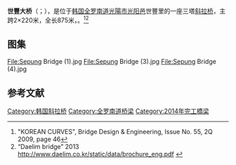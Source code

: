 {{Infobox Bridge
|bridge_name   = 世豐大桥
|native_name      = 세풍대교
|native_name_lang = ko
|image         = Sepung Bridge (2).jpg
|caption       = 
|official_name = 
|carries       = [[File:Korea_National_Route_No.2.svg|30px]][[國道2號_(韓國)|国道2号]]
|crosses       = 
|locale        = {{KOR}} [[全罗南道|全罗南道]][[光陽市|光陽市]][[光阳邑|光阳邑]]世豐里
|maint         = 
|id            = 
|designer      = 
|design        = 多塔[[斜拉桥|斜拉桥]]
|builder       = 大林集团（대림산업）
|material      = 
|spans         = 
|pierswater    = 
|mainspan      = {{convert|220|m|ft|0}}
|length        = {{convert|875|m|ft|0}}
|width         = {{convert|23.9|m|ft|0}}
|height        = {{convert|101.3|m|ft|0}}
|load          = 
|clearance     = 
|below         = 
|traffic       = 
|begin         = 2006年10月
|complete      = 
|open          = 2014年6月
|heritage      =
|collapsed     =
|preceded      =
|followed      =
|closed        = 
|toll          = 
|map_cue       = 
|map_image     = 
|map_alt       =
|map_text      = 
|map_width     = 
|coordinates   = 
|lat           = 
|lon           = 
|extra=
}}
'''世豐大桥'''（{{lang-ko|세풍대교}}；{{lang-en|Sepung Bridge}}），是位于[[韩国|韩国]][[全罗南道|全罗南道]][[光陽市|光陽市]][[光阳邑|光阳邑]]世豐里的一座三塔[[斜拉桥|斜拉桥]]，主跨2×220米，全长875米，。<ref name =b>"KOREAN CURVES", Bridge Design & Engineering, Issue No. 55, 2Q 2009, page 46</ref><ref name=c>“Daelim bridge” 2013 http://www.daelim.co.kr/static/data/brochure_eng.pdf {{Wayback|url=http://www.daelim.co.kr/static/data/brochure_eng.pdf |date=20140726205106 }}</ref>
==图集==
<gallery widths=150>
File:Sepung Bridge (1).jpg
File:Sepung Bridge (3).jpg
File:Sepung Bridge (4).jpg
</gallery>
==参考文献==
{{reflist}}

[[Category:韩国斜拉桥|Category:韩国斜拉桥]]
[[Category:全罗南道桥梁|Category:全罗南道桥梁]]
[[Category:2014年完工橋梁|Category:2014年完工橋梁]]